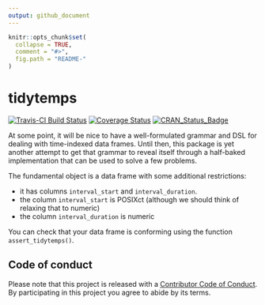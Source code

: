 ```yaml
---
output: github_document
---
```


<!-- README.md is generated from README.Rmd. Please edit that file -->

```r
knitr::opts_chunk$set(
  collapse = TRUE,
  comment = "#>",
  fig.path = "README-"
)
```

# tidytemps

[![Travis-CI Build Status](https://travis-ci.org/ijlyttle/tidytemps.svg?branch=master)](https://travis-ci.org/ijlyttle/tidytemps)
[![Coverage Status](https://img.shields.io/codecov/c/github/ijlyttle/tidytemps/master.svg)](https://codecov.io/github/ijlyttle/tidytemps?branch=master)
[![CRAN_Status_Badge](http://www.r-pkg.org/badges/version/tidytemps)](https://cran.r-project.org/package=tidytemps)

At some point, it will be nice to have a well-formulated grammar and DSL for dealing with time-indexed data frames. Until then, this package is yet another attempt to get that grammar to reveal itself through a half-baked implementation that can be used to solve a few problems.

The fundamental object is a data frame with some additional restrictions:

- it has columns `interval_start` and `interval_duration`.
- the column `interval_start` is POSIXct (although we should think of relaxing that to numeric)
- the column `interval_duration` is numeric

You can check that your data frame is conforming using the function `assert_tidytemps()`.

## Code of conduct

Please note that this project is released with a [Contributor Code of Conduct](CONDUCT.md). By participating in this project you agree to abide by its terms.
